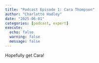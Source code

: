 ```yaml
---
title: "Podcast Episode 1: Cara Thompson"
author: "Charlotte Hadley"
date: "2025-06-01"
categories: [podcast, expert]
execute:
  echo: false
  warning: false
  message: false
---
```


Hopefully get Cara!